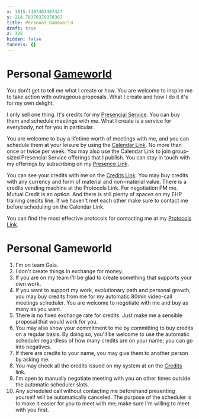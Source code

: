 ```yaml
---
x: 1815.7407407407427
y: 214.70370370370367
title: Personal Gameworld
draft: true
z: 325
hidden: false
tunnels: {}
---
```


# Personal [Gameworld](#gameworld)

You don't get to tell me what I create or how. You are welcome to inspire
me to take action with outrageous proposals. What I create and how I do it
it's for my own delight.

I only sell one thing. It's credits for my [Presencial Service](#presencial-service).
You can buy them and schedule meetings with me. What I create is a service
for everybody, not for you in particular.

You are welcome to buy a lifetime worth of meetings with me, and you can
schedule them at your leisure by using the [Calendar Link](#scheduler). No more than
once or twice per week. You may also use the Calendar Link to join
group-sized Presencial Service offerings that I publish. You can stay in
touch with my offerings by subscribing on my [Presence Link](#presence).

You can see your credits with me on the [Credits Link](#credits). You may buy credits
with any currency and form of material and non-material value. There is a
credits vending machine at the Protocols Link. For negotiation PM me.
Mutual Credit is an option. And there is still plenty of spaces on my EHP
training credits line. If we haven't met each other make sure to contact
me before scheduling on the Calendar Link.

You can find the most effective protocols for contacting me at my
[Protocols Link](#protocols).


# Personal Gameworld

1. I'm on team Gaia.
2. I don't create things in exchange for money.
3. If you are on my team I'll be glad to create something that supports your own work.
4. If you want to support my work, evolutionary path and personal growth, you may buy credits from me
   for my automatic 80min video-call meetings scheduler. You are welcome to negotiate with me and buy as many as you want.
5. There is no fixed exchange rate for credits. Just make me a sensible proposal that would work for you.
6. You may also show your commitment to me by committing to buy credits on a regular basis. By doing so, you'll be
   welcome to use the automatic scheduler regardless of how many credits are on your name; you can go into negatives.
7. If there are credits to your name, you may give them to another person by asking me.
8. You may check all the credits issued on my system at on the [Credits](#credits) link.
9. I'm open to manually negotiate meeting with you on other times outside the automatic scheduler slots.
10.  Any scheduled call without contacting me beforehand presenting yourself will be automatically canceled. The purpose
     of the scheduler is to make it easier for you to meet with me; make sure I'm willing to meet with you first.
